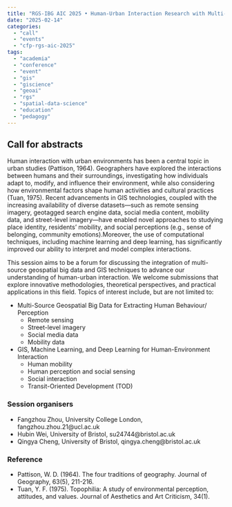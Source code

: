 ```yaml
---
title: "RGS-IBG AIC 2025 • Human-Urban Interaction Research with Multi-Source Geospatial Data and GIS Techniques"
date: "2025-02-14"
categories: 
  - "call"
  - "events"
  - "cfp-rgs-aic-2025"
tags: 
  - "academia"
  - "conference"
  - "event"
  - "gis"
  - "giscience"
  - "geoai"
  - "rgs"
  - "spatial-data-science"
  - "education"
  - "pedagogy"
---
```


## Call for abstracts

Human interaction with urban environments has been a central topic in urban studies
(Pattison, 1964). Geographers have explored the interactions between humans and their
surroundings, investigating how individuals adapt to, modify, and influence their
environment, while also considering how environmental factors shape human activities and
cultural practices (Tuan, 1975). Recent advancements in GIS technologies, coupled with the
increasing availability of diverse datasets—such as remote sensing imagery, geotagged search
engine data, social media content, mobility data, and street-level imagery—have enabled
novel approaches to studying place identity, residents' mobility, and social perceptions (e.g.,
sense of belonging, community emotions).Moreover, the use of computational techniques,
including machine learning and deep learning, has significantly improved our ability to
interpret and model complex interactions.

This session aims to be a forum for discussing the integration of multi-source geospatial big
data and GIS techniques to advance our understanding of human-urban interaction. We
welcome submissions that explore innovative methodologies, theoretical perspectives, and
practical applications in this field. Topics of interest include, but are not limited to:

- Multi-Source Geospatial Big Data for Extracting Human Behaviour/ Perception
    - Remote sensing
    - Street-level imagery
    - Social media data
    - Mobility data
- GIS, Machine Learning, and Deep Learning for Human-Environment Interaction
    - Human mobility
    - Human perception and social sensing
    - Social interaction
    - Transit-Oriented Development (TOD)


### Session organisers

- Fangzhou Zhou, University College London, fangzhou.zhou.21@ucl.ac.uk
- Hubin Wei, University of Bristol, su24744@bristol.ac.uk
- Qingya Cheng, University of Bristol, qingya.cheng@bristol.ac.uk

### Reference

- Pattison, W. D. (1964). The four traditions of geography. Journal of Geography, 63(5), 211-216.
- Tuan, Y. F. (1975). Topophilia: A study of environmental perception, attitudes, and values. Journal of Aesthetics and Art Criticism, 34(1).